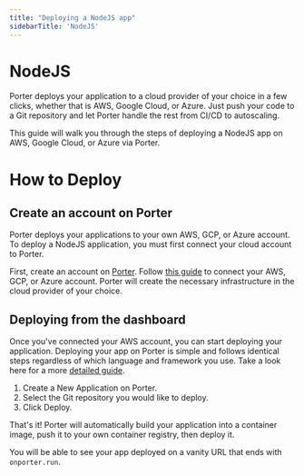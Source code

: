 ```yaml
---
title: "Deploying a NodeJS app"
sidebarTitle: 'NodeJS'
---
```


# NodeJS

Porter deploys your application to a cloud provider of your choice in a few clicks, whether that is AWS, Google Cloud, or Azure. 
Just push your code to a Git repository and let Porter handle the rest from CI/CD to autoscaling.

This guide will walk you through the steps of deploying a NodeJS app on AWS, Google Cloud, or Azure via Porter.

# How to Deploy

## Create an account on Porter

Porter deploys your applications to your own AWS, GCP, or Azure account. To deploy a NodeJS application, you must first connect your cloud account to Porter.

First, create an account on [Porter](https://dashboard.getporter.dev). Follow [this guide](/standard/getting-started/provisioning-on-aws) to connect your AWS, GCP, or Azure account. 
Porter will create the necessary infrastructure in the cloud provider of your choice.

## Deploying from the dashboard

Once you've connected your AWS account, you can start deploying your application. Deploying your app on Porter is simple and follows identical steps regardless of which language and framework you use.
Take a look here for a more [detailed guide](https://docs.porter.run/standard/getting-started/deploy-overview).

1. Create a New Application on Porter.
2. Select the Git repository you would like to deploy.
3. Click Deploy.

That's it! Porter will automatically build your application into a container image, push it to your own container registry, then deploy it.

You will be able to see your app deployed on a vanity URL that ends with `onporter.run`.